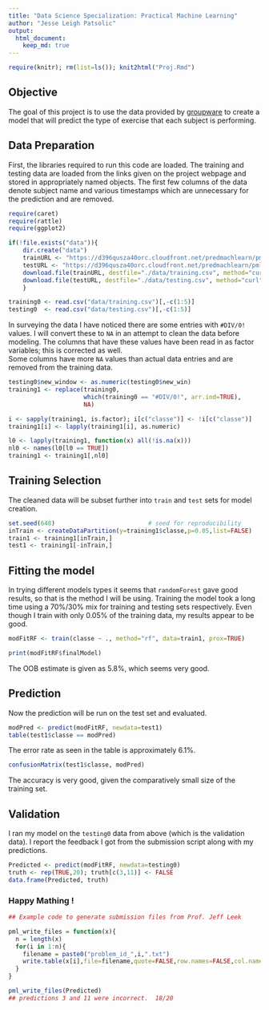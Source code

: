 ```yaml
---
title: "Data Science Specialization: Practical Machine Learning"
author: "Jesse Leigh Patsolic"
output: 
  html_document:
    keep_md: true
---
```


```r
require(knitr); rm(list=ls()); knit2html("Proj.Rmd")
```

## Objective 

The goal of this project is to use the data provided by 
[groupware](http://groupware.les.inf.puc-rio.br/har) to create a 
model that will predict the type of exercise that each subject is performing.

## Data Preparation 

First, the libraries required to run this code are loaded.
The training and testing data are loaded from the links given on the
project webpage and stored in appropriately named objects.
The first few columns of the data denote subject name and 
various timestamps which are unnecessary for the prediction and 
are removed.

```r
require(caret)
require(rattle)
require(ggplot2)

if(!file.exists("data")){
    dir.create("data")
    trainURL <- "https://d396qusza40orc.cloudfront.net/predmachlearn/pml-training.csv"
    testURL <- "https://d396qusza40orc.cloudfront.net/predmachlearn/pml-testing.csv"
    download.file(trainURL, destfile="./data/training.csv", method="curl")
    download.file(testURL, destfile="./data/testing.csv", method="curl")
    }

training0 <- read.csv("data/training.csv")[,-c(1:5)]
testing0  <- read.csv("data/testing.csv")[,-c(1:5)]
```

In surveying the data I have noticed there are some entries with
`#DIV/0!` values.  I will convert these to `NA` in an attempt to clean 
the data before modeling.  The columns that have these values have been
read in as factor variables; this is corrected as well.  
Some columns have more `NA` values than actual data entries and are 
removed from the training data.

```r
testing0$new_window <- as.numeric(testing0$new_win)
training1 <- replace(training0, 
                     which(training0 == "#DIV/0!", arr.ind=TRUE),
                     NA)

i <- sapply(training1, is.factor); i[c("classe")] <- !i[c("classe")]
training1[i] <- lapply(training1[i], as.numeric)

l0 <- lapply(training1, function(x) all(!is.na(x)))
nl0 <- names(l0[l0 == TRUE])
training1 <- training1[,nl0]
```
## Training Selection
The cleaned data will be subset further into `train` and `test` sets
for model creation.  

```r
set.seed(648)                          # seed for reproducibility
inTrain <- createDataPartition(y=training1$classe,p=0.05,list=FALSE)
train1 <- training1[inTrain,]
test1 <- training1[-inTrain,]
```

## Fitting the model
In trying different models types it seems that
`randomForest` gave good results, so that is the method I will be using. 
Training the model took a long time using a 70%/30% mix for training and
testing sets respectively.  Even though I train with only 0.05% of the
training data, my results appear to be good.


```r
modFitRF <- train(classe ~ ., method="rf", data=train1, prox=TRUE)
```

```r
print(modFitRF$finalModel)
```

The OOB estimate is given as 5.8%, which seems very good.

## Prediction 
Now the prediction will be run on the test set and evaluated.

```r
modPred <- predict(modFitRF, newdata=test1)
table(test1$classe == modPred)
```
The error rate as seen in the table is approximately 6.1%.

```r
confusionMatrix(test1$classe, modPred)
```

The accuracy is very good, given the comparatively small size of the
training set.  

## Validation
I ran my model on the `testing0` data from above (which is the
validation data).  I report the feedback I got from the submission
script along with my predictions.

```r
Predicted <- predict(modFitRF, newdata=testing0)
truth <- rep(TRUE,20); truth[c(3,11)] <- FALSE
data.frame(Predicted, truth)
```

### Happy Mathing ! ###













```r
## Example code to generate submission files from Prof. Jeff Leek

pml_write_files = function(x){
  n = length(x)
  for(i in 1:n){
    filename = paste0("problem_id_",i,".txt")
    write.table(x[i],file=filename,quote=FALSE,row.names=FALSE,col.names=FALSE)
  }
}

pml_write_files(Predicted)
## predictions 3 and 11 were incorrect.  18/20
```
